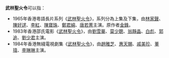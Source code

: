 '''武林聖火令'''可以指：
*1965年香港粵語長片系列《[[武林聖火令_(1965年電影)|武林聖火令]]》，系列分為上集及下集，由[[林家聲|林家聲]]、[[陳好逑|陳好逑]]、[[李紅|李紅]]、[[陳寶珠|陳寶珠]]、[[鄭君綿|鄭君綿]]、[[唐若菁|唐若菁]]主演。原作者[[金鋒_(作家)|金鋒]]。
*1983年香港邵氏電影《[[武林聖火令_(1983年電影)|武林聖火令]]》，由[[劉雪華|劉雪華]]、[[莫少聰|莫少聰]]、[[翁靜晶|翁靜晶]]、[[白彪|白彪]]、[[郭追|郭追]]、[[劉少君|劉少君]]主演。
*1984年香港無綫電視劇集《[[武林聖火令_(電視劇)|武林聖火令]]》，由[[趙雅芝|趙雅芝]]、[[惠天賜|惠天賜]]、[[戚美珍|戚美珍]]、[[董瑋|董瑋]]、[[李琳琳|李琳琳]]主演。
{{disambig|Cat=五字作品消歧义}}